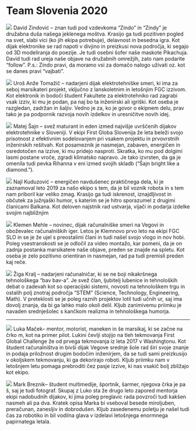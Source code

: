 # Team Slovenia 2020

![](img/2020/david.jpg)
David Zindović – znan tudi pod vzdevkoma “Zindo” in “Zindy” je družabna duša našega jeklenega moštva. Krasijo ga tudi pozitiven pogled na svet, slabi vici (ko jih ekipa potrebuje), delavnost in besedna igra. Kot dijak elektronike se rad napoti v divjino in preizkusi nova področja, ki segajo od 3D modeliranja do poezije. Je tudi osebni šofer naše maskote Pikachuja. David tudi rad ureja naše objave na družabnih omrežjih, zato nam podarite “follow”.
P.s.: Zindo pravi, da moramo vsi za domačo nalogo uživati oz. kot se danes pravi “vajbati”.

![](img/2020/uros.jpg)
Uroš Anže Tomažič – nadarjeni dijak elektrotehniške smeri, ki ima za seboj marsikateri projekt, vključno z lanskoletnim in letošnjim FGC izzivom. Kot elektronik in bodoči študent Fakultete za elektrotehniko rad zagrabi vsak izziv, ki mu je podan, pa naj bo ta inženirski ali igriški. Kot oseba je razgledan, zadržan in šaljiv. Vedno je za, ko je govor o ekipnem delu, prav tako je pa podpornik razvoja novih izdelkov in uresničitve novih idej.

![](img/2020/matej.jpg)
Matej Šajn – svež maturant in eden izmed najvišje uvrščenih dijakov elektrotehnike v Sloveniji. V ekipi First Globa Slovenija že leta beleži svojo prisotnost z efektivnim sodelovanjem pri vsakem projektu in prvovrstnih inženirskih rešitvah. Kot posameznik je nasmejan, zabaven, energičen in osredotočen na izzive, ki mu pridejo nasproti. Skratka, ko mu pod dolgimi lasmi postane vroče, zgradi klimatsko napravo. Je tako izvrsten, da ga je omenila tudi pevka Rihanna v eni izmed svojih                                                                                      skladb (“Šajn bright like a diamond.”).

 ![](img/2020/nail.jpg)
Najl Kuduzović – energičen navdušenec praktičnega dela, ki je zaznamoval leto 2019 za našo ekipo s tem, da je bil voznik robota in s tem nam priboril kar veliko zmag. Krasijo ga tudi iskrenost, iznajdljivost in občutek za južnjaški humor, s katerim se je hitro sporazumel z drugimi članicami Balkana. Kot deloven najstnik rad ustvarja, vijači in podarja izdelke svojim najbližnjim

![](img/2020/klemen.jpg)
Klemen Mehle – novinec, dijak računalniške smeri na Vegovi in oboževalec računalniških iger. Letos je Klemnovo prvo leto na ekipi FGC SLO in se je že ujel s preostalimi člani in tudi našel svojo vlogo in nov hobi. Poleg vsestranskosti se je odločil za video montažo, kar pomeni, da je on zadnja postanka marsikatere naše objave, preden se znajde na spletu. Kot oseba je zelo pozitivno orientiran in nasmejan, rad pa tudi premisli preden kaj reče.

![](img/2020/ziga.jpg)
Žiga Kralj – nadarjeni računalničar, ki se ne boji nikakršnega tehnološkega “bav bav-a”. Je svež član, ljubitelj lubenice in tehnoloških debat o zadevah kot so operacijski sistemi, novosti na tehnološkem trgu in ostalih polj znotraj področja “STEM” (Science, Technology, Engineering, Math). V preteklosti se je poleg raznih projektov lotil tudi učnih ur, saj ima dovolj znanja, da bi ga lahko malo okoli delil. Kljub zanimivemu priimku je navaden srednješolec s kančkom realizma in tehnološkega humorja.

---

![](img/2020/luka.jpg)
Luka Maček– mentor, motorist, maneken in še marsikaj, ki se začne na črko m, kot na primer pilot. Lukini čevlji stojijo na tleh tekmovanja First Global Challenge že od prvega tekmovanja iz leta 2017 v Washingtonu. Kot študent računalništva in bivši dijak Vegove srednje šole rad širi svoje znanje in podaja priložnost drugim bodočim inženirjem, da se tudi sami preizkusijo v okoljskem tekmovanju, ki ga dekorirajo roboti. Kljub priimku nam v letošnjem letu pomaga prebroditi čez pasje izzive, ki nas vsakič bolj zbližajo kot ekipo.

![](img/2020/mark.jpg)
Mark Breznik– študent multimedije, športnik, šarmer, njegova črka je pa š, saj je tudi fotograf. Skupaj z Luko sta že drugo leto zapored mentorja ekipi nadobudnih dijakov, ki jima poleg preglavic rada povzroči tudi kakšen nasmeh ali pa dva. Kratek opisa Marka bi vseboval besede miroljuben, preračunan, zanesljiv in dobrodušen. Kljub zasedenemu poletju je našel tudi čas za robotiko in bil vodilna glava v izdelavi letošnjega enormnega papirnatega letala.